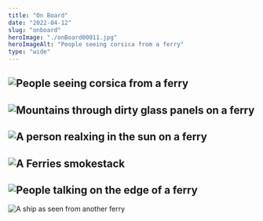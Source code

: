 ```yaml
---
title: "On Board"
date: "2022-04-12"
slug: "onboard"
heroImage: "./onBoard00011.jpg"
heroImageAlt: "People seeing corsica from a ferry"
type: "wide"
---
```


![People seeing corsica from a ferry](onBoard00011.jpg)
---
![Mountains through dirty glass panels on a ferry](onBoard00003.jpg)
---
![A person realxing in the sun on a ferry](onBoard00009.jpg)
---
![A Ferries smokestack](onBoard00004.jpg)
---
![People talking on the edge of a ferry](onBoard00001.jpg)
---
![A ship as seen from another ferry](onBoard00008.jpg)